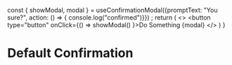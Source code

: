 

  const { showModal, modal } = useConfirmationModal({promptText: "You sure?", action: () => { console.log("confirmed")}}) ;
  return (
    <>
      <button type="button" onClick={() => showModal() }>Do Something</button>
      {modal}
    </>
  )
}

<Meta title="useConfirmationModal" />

# Default Confirmation

<Canvas>
  <Story name="default">
    <DefaultComponent />
  </Story>
</Canvas>
